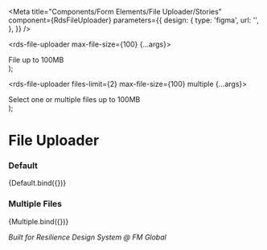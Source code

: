 
<Meta
  title="Components/Form Elements/File Uploader/Stories"
  component={RdsFileUploader}
  parameters={{
    design: {
      type: 'figma',
      url: '',
    },
  }}
/>

  <rds-file-uploader max-file-size={100} {...args}>
    <div slot="hint">File up to 100MB</div>
  </rds-file-uploader>
);

  <rds-file-uploader files-limit={2} max-file-size={100} multiple {...args}>
    <div slot="hint">Select one or multiple files up to 100MB</div>
  </rds-file-uploader>
);

# File Uploader

### Default

<Canvas>
  <Story name="Default">{Default.bind({})}</Story>
</Canvas>

### Multiple Files

<Canvas>
  <Story name="Multiple Files">{Multiple.bind({})}</Story>
</Canvas>

_Built for Resilience Design System @ FM Global_
